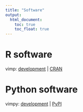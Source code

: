 ```yaml
---
title: "Software"
output:
  html_document: 
    toc: true
    toc_float: true
---
```


# R software

vimp: [development](https://github.com/bdwilliamson/vimp) | [CRAN](https://CRAN.R-project.org/package=vimp)  

# Python software

vimpy: [development](https://github.com/bdwilliamson/vimpy) | [PyPI](https://pypi.org/project/vimpy/)